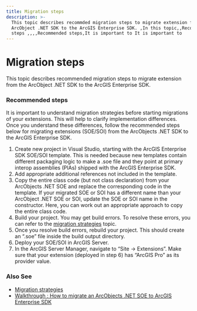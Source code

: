 ```yaml
---
title: Migration steps
description: >-
  This topic describes recommded migration steps to migrate extension from the
  ArcObject .NET SDK to the ArcGIS Enterprise SDK. ,In this topic,,Recommended
  steps ,,,,Recommended steps,It is important to It is important to
---
```


# Migration steps

This topic describes recommended migration steps to migrate extension from the ArcObject .NET SDK to the ArcGIS Enterprise SDK.

### Recommended steps

It is important to understand migration strategies before starting migrations of your extensions. This will help to clarify implementation differences. Once you understand these differences, follow the recommended steps below for migrating extensions (SOE/SOI) from the ArcObjects .NET SDK to the ArcGIS Enterprise SDK.

1.  Create new project in Visual Studio, starting with the ArcGIS Enterprise SDK SOE/SOI template. This is needed because new templates contain different packaging logic to make a .soe file and they point at primary interop assemblies (PIAs) shipped with the ArcGIS Enterprise SDK.
2.  Add appropriate additional references not included in the template.
3.  Copy the entire class code (but not class declaration) from your ArcObjects .NET SOE and replace the corresponding code in the template. If your migrated SOE or SOI has a different name than your ArcObject .NET SOE or SOI, update the SOE or SOI name in the constructor. Here, you can work out an appropriate approach to copy the entire class code.
4.  Build your project. You may get build errors. To resolve these errors, you can refer to the [migration strategies](../migration-strategies-net/) topic.
5.  Once you resolve build errors, rebuild your project. This should create an “.soe” file inside the build output directory.
6.  Deploy your SOE/SOI in ArcGIS Server.
7.  In the ArcGIS Server Manager, navigate to “Site -> Extensions”. Make sure that your extension (deployed in step 6) has “ArcGIS Pro” as its provider value.

### Also See

-   [Migration strategies](../migration-strategies-net/)
-   [Walkthrough : How to migrate an ArcObjects .NET SOE to ArcGIS Enterprise SDK](../how-to-migrate-a-net-soe-net/)
